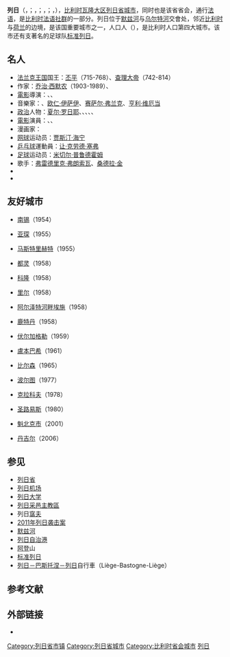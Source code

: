 {{noteTA
|G1=比利时地名
|1=zh-hans:华夫饼;zh-hk:窩夫;zh-tw:華夫餅;
}}
{{Infobox Belgium Municipality
|name             = 列日
|native_name      = <small>{{native name|fr|Liège}}<br>{{native name|nl|Luik}}<br>{{native name|de|Lüttich}}<br>{{native name|wa|Lîdje}}</small>
|type             = {{BEL}}[[比利时城市列表|城市]]
|picture          = TE-Collage Liege.png
|imagesize        = 315px
|picture-legend   = 从上到下，从左到右：[[默兹河|默兹河]]、{{link-fr|列日佩龙石柱|Perron de Liège|佩龙石柱}}、{{link-fr|瓦隆皇家歌剧院|Opéra royal de Wallonie}}、[[列日-吉耶曼车站|吉耶曼车站]]、{{link-fr|协约国纪念园|Mémorial Interallié}}中的塔楼、[[莫里斯·迪弗拉纳体育场|莫里斯·迪弗拉纳体育场]]、{{link-fr|弗拉涅桥|Pont de Fragnée}}、[[列日市政厅|列日市政厅]]、{{link-fr|列日亲王宫|Palais des princes-évêques de Liège}}
|map              = LuikLocatie.png
|map-legend       = 列日在[[列日省|列日省]]的位置
|arms             = Blason liege.svg
|flag             = LuikVlag.svg
|region           = {{BE-WAL}}
|community        = {{BE-FR}}
|province         = {{BE-WLG}}
|arrondissement   = [[列日區_(比利時)|列日區]]
|nis              = 62063
|pyramid-date     = 01/01/2006
|0–19             = 20.77
|20–64            = 60.63
|65               = 18.60
|foreigners       = 16.05
|foreigners-date  = 01/07/2005
|population_metro = 
 (Belgïe Nationale
Recensement)
|mayor            = Willy Demeyer ([[社会党_(比利时)|PS]])
|majority         = [[社会党_(比利时)|PS]] – [[革新运动|MR]]
|postal-codes     = 4000–4032
|telephone-area   = 04
|web              = [http://www.liege.be/ www.liege.be]
|coordinates      = {{coord|50|38|23|N|05|34|14|E|region:BE|display=inline,title}}
}}
'''列日'''（{{Lang-fr|Liège}}，{{IPA-fr|ljɛʒ|-|LL-Q150 (fra)-Jules78120-Liège.wav}}；{{lang-nl|Luik}}，{{IPA-nl|lœy̯k|-|Nl-Luik.ogg}}；{{lang-de|Lüttich}}，{{IPA-de|ˈlʏtɪç|-|De-Lüttich.ogg}}；{{lang-wa|Lîdje}}，{{IPA-wa|liːtʃ}}），[[比利时|比利时]][[瓦隆大区|瓦隆大区]][[列日省|列日省]][[比利时城市列表|城市]]，同时也是该省省会，通行[[法语|法语]]，是[[比利时法语社群|比利时法语社群]]的一部分。列日位于[[默兹河|默兹河]]与[[乌尔特河|乌尔特河]]交會处，邻近[[比利时|比利时]]与[[荷兰|荷兰]]的边境，是该国重要城市之一，人口{{wikidata|property|normal+|P1082}}人（{{wikidata|qualifier|P1082|P585}}），是比利时人口第四大城市。该市还有支著名的足球队[[标准列日|标准列日]]。

== 名人 ==
* [[法兰克王国|法兰克王国]]国王：[[丕平|丕平]]（715-768）、[[查理大帝|查理大帝]]（742-814）
* 作家：[[乔治·西默农|乔治·西默农]]（1903-1989）、{{link-en|斯坦尼斯拉斯·安德烈·斯特曼|Stanislas André Steeman}}
* [[電影|電影]]導演：{{link-en|吕克·达尔代纳|Luc Dardenne}}、{{link-en|让·皮埃尔·达尔代纳|Jean-Pierre Dardenne}}、{{link-en|布利·拉纳尔斯|Bouli Lanners}}
* 音樂家：{{link-en|安德烈·欧内斯特·格雷特里|André Ernest Gretry}}、[[欧仁·伊萨伊|欧仁·伊萨伊]]、[[赛萨尔·弗兰克|赛萨尔·弗兰克]]、[[亨利·维厄当|亨利·维厄当]]
* [[政治|政治]]人物：[[夏尔·罗日耶|夏尔·罗日耶]]、{{link-fr|让·雷伊|Jean Rey (homme politique)}}、{{link-nl|迪迪埃·雷恩德斯|Didier Reynders}}、{{link-en|洛蕾特·翁克林克斯|Laurette Onkelinx}}、{{link-en|让·克洛德·马尔古|Jean-Claude Marcourt}}、{{link-fr|米歇尔·达尔登|Michel Daerden}}
* [[電影|電影]]演員：{{link-en|玛丽·吉兰|Marie Gillain}}、{{link-en|热雷米·雷尼耶|Jérémie Renier}}、{{link-en|德博拉·弗朗索瓦|Déborah François}}
* 漫画家：{{link-en|弗朗索瓦·瓦爾泰里|François Walthéry}}
* [[网球|网球]]运动员：[[贾斯汀·海宁|贾斯汀·海宁]]
* [[乒乓球|乒乓球]]運動員：[[让·克劳德·塞弗|让·克劳德·塞弗]]
* [[足球|足球]]运动员：[[米切尔·普鲁德霍姆|米切尔·普鲁德霍姆]]
* 歌手：[[弗雷德里克·弗朗索瓦|弗雷德里克·弗朗索瓦]]、[[桑德拉·金|桑德拉·金]]
* {{link-en|居伊·夸登|Guy Quaden}}
* {{link-en|泽诺布·格拉姆|Zénobe Gramme}}

== 友好城市 ==
* {{FRA}}[[南锡|南锡]]（1954）
* {{DEU}}[[亚琛|亚琛]]（1955）
* {{NLD}}[[马斯特里赫特|马斯特里赫特]]（1955）
* {{ITA}}[[都灵|都灵]]（1958）
* {{DEU}}[[科隆|科隆]]（1958）
* {{FRA}}[[里尔|里尔]]（1958）
* {{LUX}}[[阿尔泽特河畔埃施|阿尔泽特河畔埃施]]（1958）
* {{NLD}}[[鹿特丹|鹿特丹]]（1958）
* {{RUS}}[[伏尔加格勒|伏尔加格勒]]（1959）
* {{COD}}[[盧本巴希|盧本巴希]]（1961）
* {{CZE}}[[比尔森|比尔森]]（1965）
* {{PRT}}[[波尔图|波尔图]]（1977）
* {{POL}}[[克拉科夫|克拉科夫]]（1978）
* {{SEN}}[[圣路易斯_(塞内加尔)|圣路易斯]]（1980）
* {{CAN}}[[魁北克市|魁北克市]]（2001）
* {{MAR}}[[丹吉尔|丹吉尔]]（2006）

== 参见 ==
* [[列日省|列日省]]
* [[列日机场|列日机场]]
* [[列日大学|列日大学]]
* [[列日采邑主教區|列日采邑主教區]]
* 列日[[窩夫|窩夫]]
* [[2011年列日袭击案|2011年列日袭击案]]
* [[默兹河|默兹河]]
* [[列日自治港|列日自治港]]
* [[阿登_(地区)|阿登]]山
* [[标准列日|标准列日]]
* [[列日–巴斯托涅–列日|列日－巴斯托涅－列日]]自行車（Liège-Bastogne-Liège）

== 参考文献 ==
{{Reflist}}

== 外部链接 ==
* {{Commons category-inline|Liège}}
{{列日省市镇}}
{{Authority control}}
{{DEFAULTSORT:Liège}}
[[Category:列日省市镇|Category:列日省市镇]]
[[Category:列日省城市|Category:列日省城市]]
[[Category:比利时省会城市|Category:比利时省会城市]]
[[Category:列日|]]